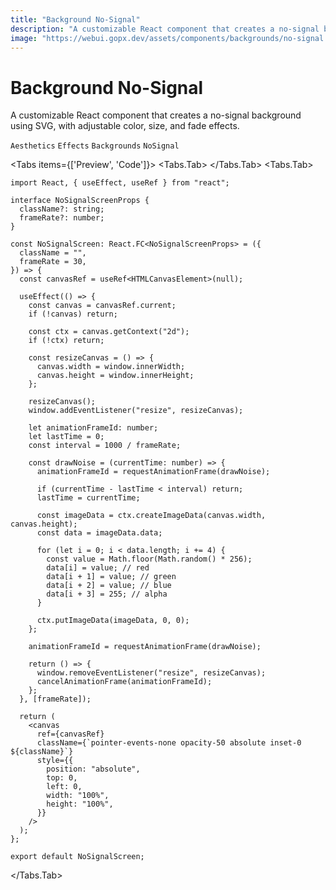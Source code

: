 ```yaml
---
title: "Background No-Signal"
description: "A customizable React component that creates a no-signal background using SVG, with adjustable color, size, and fade effects."
image: "https://webui.gopx.dev/assets/components/backgrounds/no-signal.png"
---
```


# Background No-Signal

<p className="component-description">A customizable React component that creates a no-signal background using SVG, with adjustable color, size, and fade effects.</p>

`Aesthetics` `Effects` `Backgrounds` `NoSignal`



<Tabs items={['Preview', 'Code']}>
  <Tabs.Tab>
<Showcase>
    <BackgroundNoSignal className="rounded-xl" />
</Showcase>
  </Tabs.Tab>
  <Tabs.Tab>
```tsx filename="no-signal.tsx" showLineNumbers
import React, { useEffect, useRef } from "react";

interface NoSignalScreenProps {
  className?: string;
  frameRate?: number;
}

const NoSignalScreen: React.FC<NoSignalScreenProps> = ({
  className = "",
  frameRate = 30,
}) => {
  const canvasRef = useRef<HTMLCanvasElement>(null);

  useEffect(() => {
    const canvas = canvasRef.current;
    if (!canvas) return;

    const ctx = canvas.getContext("2d");
    if (!ctx) return;

    const resizeCanvas = () => {
      canvas.width = window.innerWidth;
      canvas.height = window.innerHeight;
    };

    resizeCanvas();
    window.addEventListener("resize", resizeCanvas);

    let animationFrameId: number;
    let lastTime = 0;
    const interval = 1000 / frameRate;

    const drawNoise = (currentTime: number) => {
      animationFrameId = requestAnimationFrame(drawNoise);

      if (currentTime - lastTime < interval) return;
      lastTime = currentTime;

      const imageData = ctx.createImageData(canvas.width, canvas.height);
      const data = imageData.data;

      for (let i = 0; i < data.length; i += 4) {
        const value = Math.floor(Math.random() * 256);
        data[i] = value; // red
        data[i + 1] = value; // green
        data[i + 2] = value; // blue
        data[i + 3] = 255; // alpha
      }

      ctx.putImageData(imageData, 0, 0);
    };

    animationFrameId = requestAnimationFrame(drawNoise);

    return () => {
      window.removeEventListener("resize", resizeCanvas);
      cancelAnimationFrame(animationFrameId);
    };
  }, [frameRate]);

  return (
    <canvas
      ref={canvasRef}
      className={`pointer-events-none opacity-50 absolute inset-0 ${className}`}
      style={{
        position: "absolute",
        top: 0,
        left: 0,
        width: "100%",
        height: "100%",
      }}
    />
  );
};

export default NoSignalScreen;
```
  </Tabs.Tab>
</Tabs>


